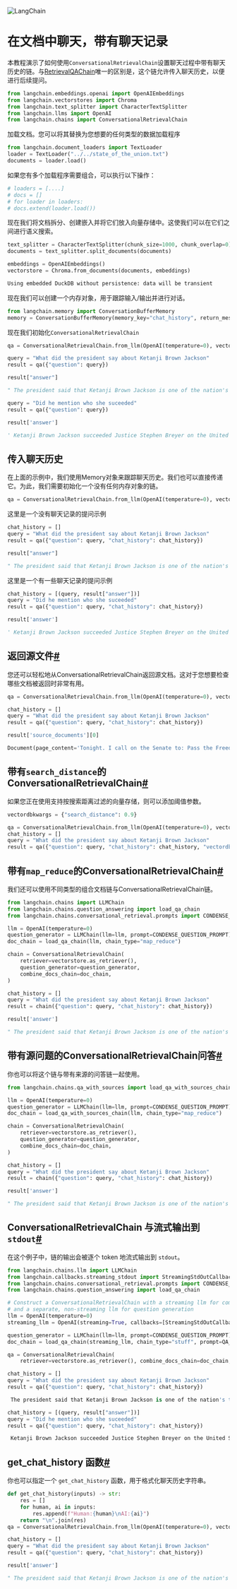 

<Head>
  <script>
    {
      `(function() {
         var _hmt = _hmt || [];
(function() {
  var hm = document.createElement("script");
  hm.src = "https://hm.baidu.com/hm.js?e60fb290e204e04c5cb6f79b0ac1e697";
  var s = document.getElementsByTagName("script")[0]; 
  s.parentNode.insertBefore(hm, s);
})();
       })();`
    }
  </script>
</Head>

![LangChain](https://pica.zhimg.com/50/v2-56e8bbb52aa271012541c1fe1ceb11a2_r.gif)





在文档中聊天，带有聊天记录
=============

本教程演示了如何使用`ConversationalRetrievalChain`设置聊天过程中带有聊天历史的链。与[RetrievalQAChain](vector_db_qa)唯一的区别是，这个链允许传入聊天历史，以便进行后续提问。

```python
from langchain.embeddings.openai import OpenAIEmbeddings
from langchain.vectorstores import Chroma
from langchain.text_splitter import CharacterTextSplitter
from langchain.llms import OpenAI
from langchain.chains import ConversationalRetrievalChain

```

加载文档。您可以将其替换为您想要的任何类型的数据加载程序

```python
from langchain.document_loaders import TextLoader
loader = TextLoader("../../state_of_the_union.txt")
documents = loader.load()

```

如果您有多个加载程序需要组合，可以执行以下操作：

```python
# loaders = [....]
# docs = []
# for loader in loaders:
# docs.extend(loader.load())

```

现在我们将文档拆分、创建嵌入并将它们放入向量存储中。这使我们可以在它们之间进行语义搜索。

```python
text_splitter = CharacterTextSplitter(chunk_size=1000, chunk_overlap=0)
documents = text_splitter.split_documents(documents)

embeddings = OpenAIEmbeddings()
vectorstore = Chroma.from_documents(documents, embeddings)

```

```python
Using embedded DuckDB without persistence: data will be transient

```

现在我们可以创建一个内存对象，用于跟踪输入/输出并进行对话。

```python
from langchain.memory import ConversationBufferMemory
memory = ConversationBufferMemory(memory_key="chat_history", return_messages=True)

```

现在我们初始化`ConversationalRetrievalChain`

```python
qa = ConversationalRetrievalChain.from_llm(OpenAI(temperature=0), vectorstore.as_retriever(), memory=memory)

```

```python
query = "What did the president say about Ketanji Brown Jackson"
result = qa({"question": query})

```

```python
result["answer"]

```

```python
" The president said that Ketanji Brown Jackson is one of the nation's top legal minds, a former top litigator in private practice, a former federal public defender, and from a family of public school educators and police officers. He also said that she is a consensus builder and has received a broad range of support from the Fraternal Order of Police to former judges appointed by Democrats and Republicans."

```

```python
query = "Did he mention who she suceeded"
result = qa({"question": query})

```

```python
result['answer']

```

```python
' Ketanji Brown Jackson succeeded Justice Stephen Breyer on the United States Supreme Court.'

```

传入聊天历史
------

在上面的示例中，我们使用Memory对象来跟踪聊天历史。我们也可以直接传递它。为此，我们需要初始化一个没有任何内存对象的链。

```python
qa = ConversationalRetrievalChain.from_llm(OpenAI(temperature=0), vectorstore.as_retriever())

```

这里是一个没有聊天记录的提问示例

```python
chat_history = []
query = "What did the president say about Ketanji Brown Jackson"
result = qa({"question": query, "chat_history": chat_history})

```

```python
result["answer"]

```

```python
" The president said that Ketanji Brown Jackson is one of the nation's top legal minds, a former top litigator in private practice, a former federal public defender, and from a family of public school educators and police officers. He also said that she is a consensus builder and has received a broad range of support from the Fraternal Order of Police to former judges appointed by Democrats and Republicans."

```

这里是一个有一些聊天记录的提问示例

```python
chat_history = [(query, result["answer"])]
query = "Did he mention who she suceeded"
result = qa({"question": query, "chat_history": chat_history})

```

```python
result['answer']

```

```python
' Ketanji Brown Jackson succeeded Justice Stephen Breyer on the United States Supreme Court.'

```

返回源文件[#](#return-source-documents "标题的永久链接")
--------------------------------------------

您还可以轻松地从ConversationalRetrievalChain返回源文档。这对于您想要检查哪些文档被返回时非常有用。

```python
qa = ConversationalRetrievalChain.from_llm(OpenAI(temperature=0), vectorstore.as_retriever(), return_source_documents=True)

```

```python
chat_history = []
query = "What did the president say about Ketanji Brown Jackson"
result = qa({"question": query, "chat_history": chat_history})

```

```python
result['source_documents'][0]

```

```python
Document(page_content='Tonight. I call on the Senate to: Pass the Freedom to Vote Act. Pass the John Lewis Voting Rights Act. And while you’re at it, pass the Disclose Act so Americans can know who is funding our elections.   Tonight, I’d like to honor someone who has dedicated his life to serve this country: Justice Stephen Breyer—an Army veteran, Constitutional scholar, and retiring Justice of the United States Supreme Court. Justice Breyer, thank you for your service.   One of the most serious constitutional responsibilities a President has is nominating someone to serve on the United States Supreme Court.   And I did that 4 days ago, when I nominated Circuit Court of Appeals Judge Ketanji Brown Jackson. One of our nation’s top legal minds, who will continue Justice Breyer’s legacy of excellence.', metadata={'source': '../../state_of_the_union.txt'})

```

带有`search_distance`的ConversationalRetrievalChain[#](#conversationalretrievalchain-with-search-distance "标题的永久链接")
------------------------------------------------------------------------------------------------------------------

如果您正在使用支持按搜索距离过滤的向量存储，则可以添加阈值参数。

```python
vectordbkwargs = {"search_distance": 0.9}

```

```python
qa = ConversationalRetrievalChain.from_llm(OpenAI(temperature=0), vectorstore.as_retriever(), return_source_documents=True)
chat_history = []
query = "What did the president say about Ketanji Brown Jackson"
result = qa({"question": query, "chat_history": chat_history, "vectordbkwargs": vectordbkwargs})

```

带有`map_reduce`的ConversationalRetrievalChain[#](#conversationalretrievalchain-with-map-reduce "标题的永久链接")
--------------------------------------------------------------------------------------------------------

我们还可以使用不同类型的组合文档链与ConversationalRetrievalChain链。

```python
from langchain.chains import LLMChain
from langchain.chains.question_answering import load_qa_chain
from langchain.chains.conversational_retrieval.prompts import CONDENSE_QUESTION_PROMPT

```

```python
llm = OpenAI(temperature=0)
question_generator = LLMChain(llm=llm, prompt=CONDENSE_QUESTION_PROMPT)
doc_chain = load_qa_chain(llm, chain_type="map_reduce")

chain = ConversationalRetrievalChain(
    retriever=vectorstore.as_retriever(),
    question_generator=question_generator,
    combine_docs_chain=doc_chain,
)

```

```python
chat_history = []
query = "What did the president say about Ketanji Brown Jackson"
result = chain({"question": query, "chat_history": chat_history})

```

```python
result['answer']

```

```python
" The president said that Ketanji Brown Jackson is one of the nation's top legal minds, a former top litigator in private practice, a former federal public defender, from a family of public school educators and police officers, a consensus builder, and has received a broad range of support from the Fraternal Order of Police to former judges appointed by Democrats and Republicans."

```

带有源问题的ConversationalRetrievalChain问答[#](#conversationalretrievalchain-with-question-answering-with-sources "标题的永久链接")
---------------------------------------------------------------------------------------------------------------------

你也可以将这个链与带有来源的问答链一起使用。

```python
from langchain.chains.qa_with_sources import load_qa_with_sources_chain

```

```python
llm = OpenAI(temperature=0)
question_generator = LLMChain(llm=llm, prompt=CONDENSE_QUESTION_PROMPT)
doc_chain = load_qa_with_sources_chain(llm, chain_type="map_reduce")

chain = ConversationalRetrievalChain(
    retriever=vectorstore.as_retriever(),
    question_generator=question_generator,
    combine_docs_chain=doc_chain,
)

```

```python
chat_history = []
query = "What did the president say about Ketanji Brown Jackson"
result = chain({"question": query, "chat_history": chat_history})

```

```python
result['answer']

```

```python
" The president said that Ketanji Brown Jackson is one of the nation's top legal minds, a former top litigator in private practice, a former federal public defender, from a family of public school educators and police officers, a consensus builder, and has received a broad range of support from the Fraternal Order of Police to former judges appointed by Democrats and Republicans. \nSOURCES: ../../state_of_the_union.txt"

```

ConversationalRetrievalChain 与流式输出到 `stdout`[#](#conversationalretrievalchain-with-streaming-to-stdout "这个标题的永久链接")
-------------------------------------------------------------------------------------------------------------------

在这个例子中，链的输出会被逐个 token 地流式输出到 `stdout`。

```python
from langchain.chains.llm import LLMChain
from langchain.callbacks.streaming_stdout import StreamingStdOutCallbackHandler
from langchain.chains.conversational_retrieval.prompts import CONDENSE_QUESTION_PROMPT, QA_PROMPT
from langchain.chains.question_answering import load_qa_chain

# Construct a ConversationalRetrievalChain with a streaming llm for combine docs
# and a separate, non-streaming llm for question generation
llm = OpenAI(temperature=0)
streaming_llm = OpenAI(streaming=True, callbacks=[StreamingStdOutCallbackHandler()], temperature=0)

question_generator = LLMChain(llm=llm, prompt=CONDENSE_QUESTION_PROMPT)
doc_chain = load_qa_chain(streaming_llm, chain_type="stuff", prompt=QA_PROMPT)

qa = ConversationalRetrievalChain(
    retriever=vectorstore.as_retriever(), combine_docs_chain=doc_chain, question_generator=question_generator)

```

```python
chat_history = []
query = "What did the president say about Ketanji Brown Jackson"
result = qa({"question": query, "chat_history": chat_history})

```

```python
 The president said that Ketanji Brown Jackson is one of the nation's top legal minds, a former top litigator in private practice, a former federal public defender, and from a family of public school educators and police officers. He also said that she is a consensus builder and has received a broad range of support from the Fraternal Order of Police to former judges appointed by Democrats and Republicans.

```

```python
chat_history = [(query, result["answer"])]
query = "Did he mention who she suceeded"
result = qa({"question": query, "chat_history": chat_history})

```

```python
 Ketanji Brown Jackson succeeded Justice Stephen Breyer on the United States Supreme Court.

```

get_chat_history 函数[#](#get-chat-history-function "这个标题的永久链接")
----------------------------------------------------------------

你也可以指定一个 `get_chat_history` 函数，用于格式化聊天历史字符串。

```python
def get_chat_history(inputs) -> str:
    res = []
    for human, ai in inputs:
        res.append(f"Human:{human}\nAI:{ai}")
    return "\n".join(res)
qa = ConversationalRetrievalChain.from_llm(OpenAI(temperature=0), vectorstore.as_retriever(), get_chat_history=get_chat_history)

```

```python
chat_history = []
query = "What did the president say about Ketanji Brown Jackson"
result = qa({"question": query, "chat_history": chat_history})

```

```python
result['answer']

```

```python
" The president said that Ketanji Brown Jackson is one of the nation's top legal minds, a former top litigator in private practice, a former federal public defender, and from a family of public school educators and police officers. He also said that she is a consensus builder and has received a broad range of support from the Fraternal Order of Police to former judges appointed by Democrats and Republicans."

```

